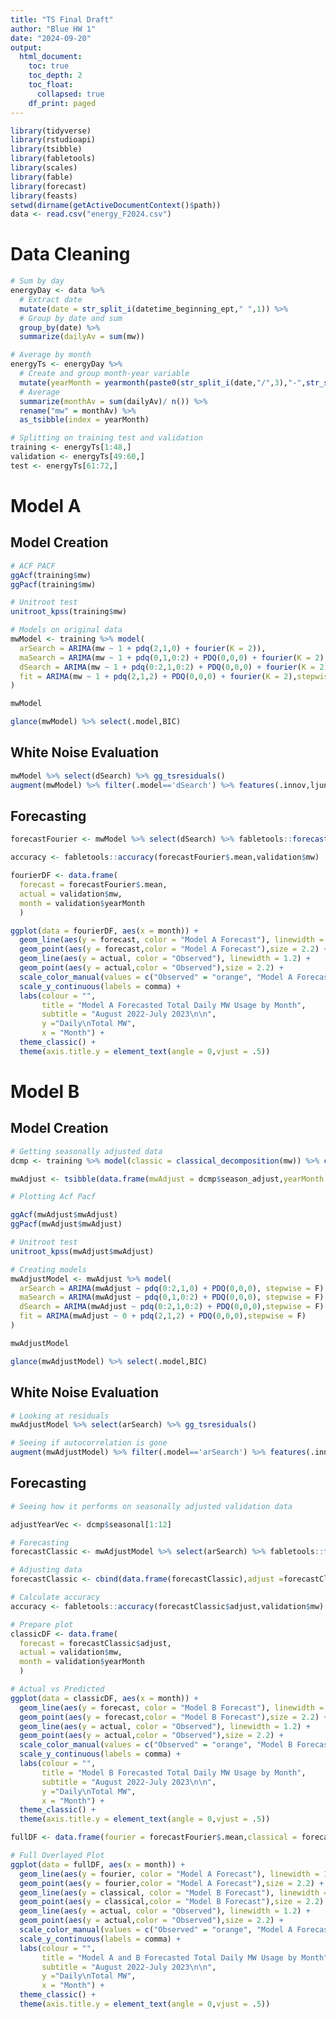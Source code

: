 ```yaml
---
title: "TS Final Draft"
author: "Blue HW 1"
date: "2024-09-20"
output:
  html_document:
    toc: true
    toc_depth: 2
    toc_float:
      collapsed: true
    df_print: paged
---
```


```r
library(tidyverse)
library(rstudioapi)
library(tsibble)
library(fabletools)
library(scales)
library(fable)
library(forecast)
library(feasts)
setwd(dirname(getActiveDocumentContext()$path))
data <- read.csv("energy_F2024.csv")
```

# Data Cleaning 
```r
# Sum by day
energyDay <- data %>% 
  # Extract date
  mutate(date = str_split_i(datetime_beginning_ept," ",1)) %>%
  # Group by date and sum
  group_by(date) %>% 
  summarize(dailyAv = sum(mw)) 

# Average by month
energyTs <- energyDay %>% 
  # Create and group month-year variable
  mutate(yearMonth = yearmonth(paste0(str_split_i(date,"/",3),"-",str_split_i(date,"/",1)))) %>% group_by(yearMonth) %>% 
  # Average 
  summarize(monthAv = sum(dailyAv)/ n()) %>% 
  rename("mw" = monthAv) %>% 
  as_tsibble(index = yearMonth)

# Splitting on training test and validation
training <- energyTs[1:48,]
validation <- energyTs[49:60,]
test <- energyTs[61:72,]
```

# Model A

## Model Creation
```r
# ACF PACF
ggAcf(training$mw)
ggPacf(training$mw)

# Unitroot test
unitroot_kpss(training$mw)

# Models on original data
mwModel <- training %>% model(
  arSearch = ARIMA(mw ~ 1 + pdq(2,1,0) + fourier(K = 2)),
  maSearch = ARIMA(mw ~ 1 + pdq(0,1,0:2) + PDQ(0,0,0) + fourier(K = 2), stepwise = F),
  dSearch = ARIMA(mw ~ 1 + pdq(0:2,1,0:2) + PDQ(0,0,0) + fourier(K = 2),stepwise = F),
  fit = ARIMA(mw ~ 1 + pdq(2,1,2) + PDQ(0,0,0) + fourier(K = 2),stepwise = F)
)

mwModel

glance(mwModel) %>% select(.model,BIC)
```

## White Noise Evaluation
```r
mwModel %>% select(dSearch) %>% gg_tsresiduals()
augment(mwModel) %>% filter(.model=='dSearch') %>% features(.innov,ljung_box, lag=10, dof = 2)
```

## Forecasting
```r
forecastFourier <- mwModel %>% select(dSearch) %>% fabletools::forecast(h= 12)

accuracy <- fabletools::accuracy(forecastFourier$.mean,validation$mw)

fourierDF <- data.frame(
  forecast = forecastFourier$.mean,
  actual = validation$mw,
  month = validation$yearMonth
  )

ggplot(data = fourierDF, aes(x = month)) + 
  geom_line(aes(y = forecast, color = "Model A Forecast"), linewidth = 1.2,alpha =.6) + 
  geom_point(aes(y = forecast,color = "Model A Forecast"),size = 2.2) + 
  geom_line(aes(y = actual, color = "Observed"), linewidth = 1.2) + 
  geom_point(aes(y = actual,color = "Observed"),size = 2.2) + 
  scale_color_manual(values = c("Observed" = "orange", "Model A Forecast" = "#4CBB17")) + 
  scale_y_continuous(labels = comma) + 
  labs(colour = "",
       title = "Model A Forecasted Total Daily MW Usage by Month",
       subtitle = "August 2022-July 2023\n\n",
       y ="Daily\nTotal MW",
       x = "Month") + 
  theme_classic() + 
  theme(axis.title.y = element_text(angle = 0,vjust = .5))
```


# Model B

## Model Creation
```r
# Getting seasonally adjusted data
dcmp <- training %>% model(classic = classical_decomposition(mw)) %>% components() %>% as_tsibble()

mwAdjust <- tsibble(data.frame(mwAdjust = dcmp$season_adjust,yearMonth = dcmp$yearMonth),index = yearMonth)

# Plotting Acf Pacf

ggAcf(mwAdjust$mwAdjust)
ggPacf(mwAdjust$mwAdjust)

# Unitroot test
unitroot_kpss(mwAdjust$mwAdjust)

# Creating models
mwAdjustModel <- mwAdjust %>% model(
  arSearch = ARIMA(mwAdjust ~ pdq(0:2,1,0) + PDQ(0,0,0), stepwise = F),
  maSearch = ARIMA(mwAdjust ~ pdq(0,1,0:2) + PDQ(0,0,0), stepwise = F),
  dSearch = ARIMA(mwAdjust ~ pdq(0:2,1,0:2) + PDQ(0,0,0),stepwise = F),
  fit = ARIMA(mwAdjust ~ 0 + pdq(2,1,2) + PDQ(0,0,0),stepwise = F)
)

mwAdjustModel

glance(mwAdjustModel) %>% select(.model,BIC)
```


## White Noise Evaluation

```r
# Looking at residuals
mwAdjustModel %>% select(arSearch) %>% gg_tsresiduals()

# Seeing if autocorrelation is gone
augment(mwAdjustModel) %>% filter(.model=='arSearch') %>% features(.innov,ljung_box, lag=10, dof = 1)
```

## Forecasting

```r
# Seeing how it performs on seasonally adjusted validation data

adjustYearVec <- dcmp$seasonal[1:12]

# Forecasting 
forecastClassic <- mwAdjustModel %>% select(arSearch) %>% fabletools::forecast(h= 12)

# Adjusting data 
forecastClassic <- cbind(data.frame(forecastClassic),adjust =forecastClassic$.mean + adjustYearVec)

# Calculate accuracy
accuracy <- fabletools::accuracy(forecastClassic$adjust,validation$mw)

# Prepare plot
classicDF <- data.frame(
  forecast = forecastClassic$adjust, 
  actual = validation$mw,
  month = validation$yearMonth
  )

# Actual vs Predicted 
ggplot(data = classicDF, aes(x = month)) + 
  geom_line(aes(y = forecast, color = "Model B Forecast"), linewidth = 1.2,alpha =.4) + 
  geom_point(aes(y = forecast,color = "Model B Forecast"),size = 2.2) + 
  geom_line(aes(y = actual, color = "Observed"), linewidth = 1.2) + 
  geom_point(aes(y = actual,color = "Observed"),size = 2.2) + 
  scale_color_manual(values = c("Observed" = "orange", "Model B Forecast" = "blue")) + 
  scale_y_continuous(labels = comma) + 
  labs(colour = "",
       title = "Model B Forecasted Total Daily MW Usage by Month",
       subtitle = "August 2022-July 2023\n\n",
       y ="Daily\nTotal MW",
       x = "Month") + 
  theme_classic() + 
  theme(axis.title.y = element_text(angle = 0,vjust = .5))

fullDF <- data.frame(fourier = forecastFourier$.mean,classical = forecastClassic$adjust, actual = validation$mw,month = validation$yearMonth)

# Full Overlayed Plot
ggplot(data = fullDF, aes(x = month)) + 
  geom_line(aes(y = fourier, color = "Model A Forecast"), linewidth = 1.2,alpha =.7) + 
  geom_point(aes(y = fourier,color = "Model A Forecast"),size = 2.2) + 
  geom_line(aes(y = classical, color = "Model B Forecast"), linewidth = 1.2,alpha =.4) + 
  geom_point(aes(y = classical,color = "Model B Forecast"),size = 2.2) + 
  geom_line(aes(y = actual, color = "Observed"), linewidth = 1.2) + 
  geom_point(aes(y = actual,color = "Observed"),size = 2.2) + 
  scale_color_manual(values = c("Observed" = "orange", "Model A Forecast" = "#4CBB17", "Model B Forecast" = "blue")) + 
  scale_y_continuous(labels = comma) + 
  labs(colour = "",
       title = "Model A and B Forecasted Total Daily MW Usage by Month",
       subtitle = "August 2022-July 2023\n\n",
       y ="Daily\nTotal MW",
       x = "Month") + 
  theme_classic() + 
  theme(axis.title.y = element_text(angle = 0,vjust = .5))
```